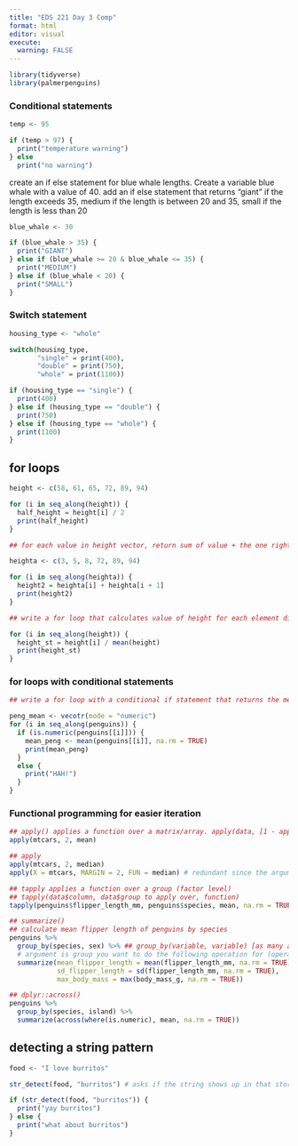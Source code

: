 ```yaml
---
title: "EDS 221 Day 3 Comp"
format: html
editor: visual
execute: 
  warning: FALSE
---
```


```r
library(tidyverse)
library(palmerpenguins)
```

### Conditional statements

```r
temp <- 95

if (temp > 97) {
  print("temperature warning")
} else
  print("no warning")
```

create an if else statement for blue whale lengths. Create a variable blue whale with a value of 40. add an if else statement that returns "giant" if the length exceeds 35, medium if the length is between 20 and 35, small if the length is less than 20

```r
blue_whale <- 30

if (blue_whale > 35) {
  print("GIANT")
} else if (blue_whale >= 20 & blue_whale <= 35) {
  print("MEDIUM")
} else if (blue_whale < 20) {
  print("SMALL")
}
```

### Switch statement

```r
housing_type <- "whole"

switch(housing_type,
       "single" = print(400),
       "double" = print(750),
       "whole" = print(1100))

if (housing_type == "single") {
  print(400)
} else if (housing_type == "double") {
  print(750)
} else if (housing_type == "whole") {
  print(1100)
}
```

## for loops

```r
height <- c(58, 61, 65, 72, 89, 94)

for (i in seq_along(height)) {
  half_height = height[i] / 2
  print(half_height)
}

## for each value in height vector, return sum of value + the one right after it

heighta <- c(3, 5, 8, 72, 89, 94)

for (i in seq_along(heighta)) {
  height2 = heighta[i] + heighta[i + 1]
  print(height2)
}
```

```r
## write a for loop that calculates value of height for each element divided by the mean of the entire height vector

for (i in seq_along(height)) {
  height_st = height[i] / mean(height)
  print(height_st)
}
```

### for loops with conditional statements

```r
## write a for loop with a conditional if statement that returns the means of all numeric variables in the penguins dataset

peng_mean <- vecotr(mode = "numeric")
for (i in seq_along(penguins)) {
  if (is.numeric(penguins[[i]])) {
    mean_peng <- mean(penguins[[i]], na.rm = TRUE)
    print(mean_peng)
  }
  else {
    print("HAH!")
  }
}
```

### Functional programming for easier iteration

```r
## apply() applies a function over a matrix/array. apply(data, [1 - apply over rows, 2- apply over columns], function)
apply(mtcars, 2, mean)
```

```r
## apply
apply(mtcars, 2, median)
apply(X = mtcars, MARGIN = 2, FUN = median) # redundant since the arguments are in the right order in the above line
```

```r
## tapply applies a function over a group (factor level)
## tapply(data$column, data$group to apply over, function)
tapply(penguins$flipper_length_mm, penguins$species, mean, na.rm = TRUE)
```

```r
## summarize()
## calculate mean flipper length of penguins by species
penguins %>% 
  group_by(species, sex) %>% ## group_by(variable, variable) [as many as you want]
  # argument is group you want to do the following operation for (operation over each group)
  summarize(mean_flipper_length = mean(flipper_length_mm, na.rm = TRUE),
            sd_flipper_length = sd(flipper_length_mm, na.rm = TRUE),
            max_body_mass = max(body_mass_g, na.rm = TRUE))
```

```r
## dplyr::across()
penguins %>% 
  group_by(species, island) %>% 
  summarize(across(where(is.numeric), mean, na.rm = TRUE))
```

## detecting a string pattern

```r
food <- "I love burritos"

str_detect(food, "burritos") # asks if the string shows up in that stored value

if (str_detect(food, "burritos")) {
  print("yay burritos")
} else {
  print("what about burritos")
}
```
